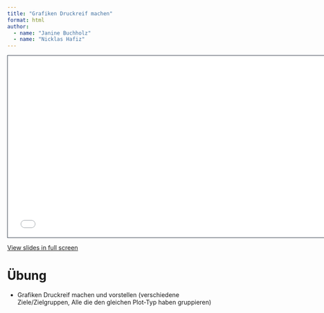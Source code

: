 ```yaml
---
title: "Grafiken Druckreif machen"
format: html
author: 
  - name: "Janine Buchholz"
  - name: "Nicklas Hafiz"
---
```





```{=html}
<iframe class="slide-deck" src="slides.html" height="420" width="747" style="border: 1px solid #2e3846;"></iframe>
```

[View slides in full screen](slides.html)

# Übung
- Grafiken Druckreif machen und vorstellen (verschiedene Ziele/Zielgruppen, Alle die den gleichen Plot-Typ haben gruppieren)
